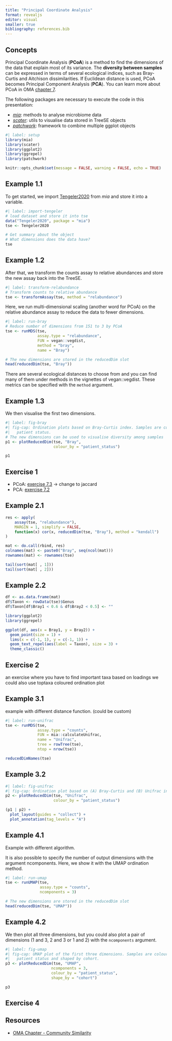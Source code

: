 ```yaml
---
title: "Principal Coordinate Analysis"
format: revealjs
editor: visual
smaller: true
bibliography: references.bib
---
```


## Concepts

Principal Coordinate Analysis (**PCoA**) is a method to find the dimensions of the data that explain most of its variance. The **diversity between samples** can be expressed in terms of several ecological indices, such as Bray-Curtis and Aitchison dissimilarities. If Euclidean distance is used, PCoA becomes Principal Component Analysis (**PCA**). You can learn more about PCoA in OMA [chapter 7](https://microbiome.github.io/OMA/docs/devel/pages/20_beta_diversity.html).

The following packages are necessary to execute the code in this presentation:

-   [*mia*](https://microbiome.github.io/mia/articles/mia.html): methods to analyse microbiome data
-   [*scater*](https://master.bioconductor.org/packages/release/bioc/html/scater.html): utils to visualise data stored in TreeSE objects
-   [*patchwork*](https://patchwork.data-imaginist.com): framework to combine multiple ggplot objects

```r
#| label: setup
library(mia)
library(scater)
library(ggplot2)
library(ggrepel)
library(patchwork)

knitr::opts_chunk$set(message = FALSE, warning = FALSE, echo = TRUE)
```

## Example 1.1

To get started, we import [Tengeler2020](https://microbiome.github.io/outreach/tengeler2020_presentation.html) from *mia* and store it into a variable.

```r
#| label: import-tengeler
# load dataset and store it into tse
data("Tengeler2020", package = "mia")
tse <- Tengeler2020

# Get summary about the object
# What dimensions does the data have?
tse
```

## Example 1.2

After that, we transform the counts assay to relative abundances and store the new assay back into the TreeSE.

```r
#| label: transform-relabundance
# Transform counts to relative abundance
tse <- transformAssay(tse, method = "relabundance")
```

Here, we run multi-dimensional scaling (another word for PCoA) on the relative abundance assay to reduce the data to fewer dimensions.

```r
#| label: run-bray
# Reduce number of dimensions from 151 to 3 by PCoA
tse <- runMDS(tse,
              assay.type = "relabundance",
              FUN = vegan::vegdist,
              method = "bray",
              name = "Bray")

# The new dimensions are stored in the reducedDim slot
head(reducedDim(tse, "Bray"))
```

There are several ecological distances to choose from and you can find many of them under methods in the vignettes of vegan::vegdist. These metrics can be specified with the `method` argument.

## Example 1.3

We then visualise the first two dimensions.

```r
#| label: fig-bray
#| fig-cap: Ordination plots based on Bray-Curtis index. Samples are coloured by
#|   patient status.
# The new dimensions can be used to visualise diversity among samples
p1 <- plotReducedDim(tse, "Bray",
                     colour_by = "patient_status")

p1
```

## Exercise 1

-   PCoA: [exercise 7.3](https://microbiome.github.io/OMA/docs/devel/pages/98_exercises.html#principal-coordinate-analysis-pcoa){target="_blank"} -\> change to jaccard
-   PCA: [exercise 7.2](https://microbiome.github.io/OMA/docs/devel/pages/98_exercises.html#visualization-basics-with-pca){target="_blank"}

## Example 2.1

```r
res <- apply(
    assay(tse, "relabundance"),
    MARGIN = 1, simplify = FALSE,
    function(x) cor(x, reducedDim(tse, "Bray"), method = "kendall")
)
```

```r
mat <- do.call(rbind, res)
colnames(mat) <- paste0("Bray", seq(ncol(mat)))
rownames(mat) <- rownames(tse)
```

```r
tail(sort(mat[ , 1]))
tail(sort(mat[ , 2]))
```

## Example 2.2

```r
df <- as.data.frame(mat)
df$Taxon <- rowData(tse)$Genus
df$Taxon[df$Bray1 < 0.6 & df$Bray2 < 0.5] <- ""

library(ggplot2)
library(ggrepel)

ggplot(df, aes(x = Bray1, y = Bray2)) +
  geom_point(size = 1) +
  lims(x = c(-1, 1), y = c(-1, 1)) +
  geom_text_repel(aes(label = Taxon), size = 3) +
  theme_classic()
```

## Exercise 2

an exercise where you have to find important taxa based on loadings we could also use toptaxa coloured ordination plot

## Example 3.1

example with different distance function. (could be custom)

```r
#| label: run-unifrac
tse <- runMDS(tse,
              assay.type = "counts",
              FUN = mia::calculateUnifrac,
              name = "Unifrac",
              tree = rowTree(tse),
              ntop = nrow(tse))

reducedDimNames(tse)
```

## Example 3.2

```r
#| label: fig-unifrac
#| fig-cap: Ordination plot based on (A) Bray-Curtis and (B) Unifrac indices. Samples are coloured by patient statu.
p2 <- plotReducedDim(tse, "Unifrac",
                     colour_by = "patient_status")

(p1 | p2) +
  plot_layout(guides = "collect") +
  plot_annotation(tag_levels = "A")
```

## Example 4.1

Example with different algorithm.

It is also possible to specify the number of output dimensions with the argument ncomponents. Here, we show it with the UMAP ordination method.

```r
#| label: run-umap
tse <- runUMAP(tse,
               assay.type = "counts",
               ncomponents = 3)

# The new dimensions are stored in the reducedDim slot
head(reducedDim(tse, "UMAP"))
```

## Example 4.2

We then plot all three dimensions, but you could also plot a pair of dimensions (1 and 3, 2 and 3 or 1 and 2) with the `ncomponents` argument.

```r
#| label: fig-umap
#| fig-cap: UMAP plot of the first three dimensions. Samples are coloured by
#|   patient status and shaped by cohort.
p3 <- plotReducedDim(tse, "UMAP",
                    ncomponents = 3,
                    colour_by = "patient_status",
                    shape_by = "cohort")

p3
```

## Exercise 4

## Resources

-   [OMA Chapter - Community Similarity](https://microbiome.github.io/OMA/docs/devel/pages/20_beta_diversity.html){target="_blank"}

